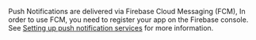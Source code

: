 Push Notifications are delivered via Firebase Cloud Messaging (FCM), In order to use FCM, you need to register your app on the Firebase console. See [Setting up push notification services](/lib/push-notifications/setup-push-service/) for more information.
